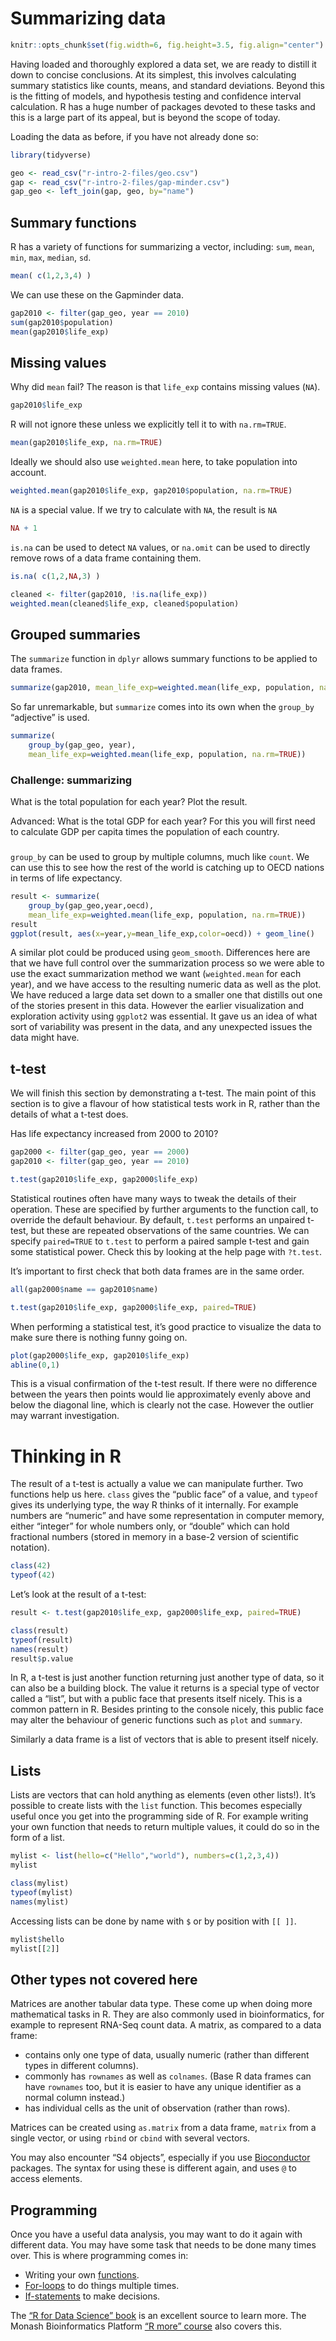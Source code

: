 # Summarizing data

```r
knitr::opts_chunk$set(fig.width=6, fig.height=3.5, fig.align="center")
```

Having loaded and thoroughly explored a data set, we are ready to distill it down to concise conclusions. At its simplest, this involves calculating summary statistics like counts, means, and standard deviations. Beyond this is the fitting of models, and hypothesis testing and confidence interval calculation. R has a huge number of packages devoted to these tasks and this is a large part of its appeal, but is beyond the scope of today.

Loading the data as before, if you have not already done so:

```r
library(tidyverse)

geo <- read_csv("r-intro-2-files/geo.csv")
gap <- read_csv("r-intro-2-files/gap-minder.csv")
gap_geo <- left_join(gap, geo, by="name")
```


## Summary functions

R has a variety of functions for summarizing a vector, including: `sum`, `mean`, `min`, `max`, `median`, `sd`.

```r
mean( c(1,2,3,4) )
```

We can use these on the Gapminder data.

```r
gap2010 <- filter(gap_geo, year == 2010)
sum(gap2010$population)
mean(gap2010$life_exp)
```


## Missing values

Why did `mean` fail? The reason is that `life_exp` contains missing values (`NA`).

```r
gap2010$life_exp
```

R will not ignore these unless we explicitly tell it to with `na.rm=TRUE`.

```r
mean(gap2010$life_exp, na.rm=TRUE)
```

Ideally we should also use `weighted.mean` here, to take population into account.

```r
weighted.mean(gap2010$life_exp, gap2010$population, na.rm=TRUE)
```

`NA` is a special value. If we try to calculate with `NA`, the result is `NA`

```r
NA + 1
```

`is.na` can be used to detect `NA` values, or `na.omit` can be used to directly remove rows of a data frame containing them.

```r
is.na( c(1,2,NA,3) )

cleaned <- filter(gap2010, !is.na(life_exp))
weighted.mean(cleaned$life_exp, cleaned$population)
```

## Grouped summaries

The `summarize` function in `dplyr` allows summary functions to be applied to data frames.

```r
summarize(gap2010, mean_life_exp=weighted.mean(life_exp, population, na.rm=TRUE))
```

So far unremarkable, but `summarize` comes into its own when the `group_by` "adjective" is used.

```r
summarize(
    group_by(gap_geo, year), 
    mean_life_exp=weighted.mean(life_exp, population, na.rm=TRUE))
```


### Challenge: summarizing {- .challenge}

What is the total population for each year? Plot the result.

Advanced: What is the total GDP for each year? For this you will first need to calculate GDP per capita times the population of each country.


### {-}

`group_by` can be used to group by multiple columns, much like `count`. We can use this to see how the rest of the world is catching up to OECD nations in terms of life expectancy.

```r
result <- summarize(
    group_by(gap_geo,year,oecd), 
    mean_life_exp=weighted.mean(life_exp, population, na.rm=TRUE))
result
ggplot(result, aes(x=year,y=mean_life_exp,color=oecd)) + geom_line()
```

A similar plot could be produced using `geom_smooth`. Differences here are that we have full control over the summarization process so we were able to use the exact summarization method we want (`weighted.mean` for each year), and we have access to the resulting numeric data as well as the plot. We have reduced a large data set down to a smaller one that distills out one of the stories present in this data. However the earlier visualization and exploration activity using `ggplot2` was essential. It gave us an idea of what sort of variability was present in the data, and any unexpected issues the data might have.


## t-test

We will finish this section by demonstrating a t-test. The main point of this section is to give a flavour of how statistical tests work in R, rather than the details of what a t-test does.

Has life expectancy increased from 2000 to 2010?

```r
gap2000 <- filter(gap_geo, year == 2000)
gap2010 <- filter(gap_geo, year == 2010)

t.test(gap2010$life_exp, gap2000$life_exp)
```

Statistical routines often have many ways to tweak the details of their operation. These are specified by further arguments to the function call, to override the default behaviour. By default, `t.test` performs an unpaired t-test, but these are repeated observations of the same countries. We can specify `paired=TRUE` to `t.test` to perform a paired sample t-test and gain some statistical power. Check this by looking at the help page with `?t.test`.

It's important to first check that both data frames are in the same order.

```r
all(gap2000$name == gap2010$name)

t.test(gap2010$life_exp, gap2000$life_exp, paired=TRUE)
```

When performing a statistical test, it's good practice to visualize the data to make sure there is nothing funny going on.

```r
plot(gap2000$life_exp, gap2010$life_exp)
abline(0,1)
```

This is a visual confirmation of the t-test result. If there were no difference between the years then points would lie approximately evenly above and below the diagonal line, which is clearly not the case. However the outlier may warrant investigation.


# Thinking in R

The result of a t-test is actually a value we can manipulate further. Two functions help us here. `class` gives the "public face" of a value, and `typeof` gives its underlying type, the way R thinks of it internally. For example numbers are "numeric" and have some representation in computer memory, either "integer" for whole numbers only, or "double" which can hold fractional numbers (stored in memory in a base-2 version of scientific notation).

```r
class(42)
typeof(42)
```

Let's look at the result of a t-test:

```r
result <- t.test(gap2010$life_exp, gap2000$life_exp, paired=TRUE)

class(result)
typeof(result)
names(result)
result$p.value
```

In R, a t-test is just another function returning just another type of data, so it can also be a building block. The value it returns is a special type of vector called a "list", but with a public face that presents itself nicely. This is a common pattern in R. Besides printing to the console nicely, this public face may alter the behaviour of generic functions such as `plot` and `summary`.

Similarly a data frame is a list of vectors that is able to present itself nicely.

## Lists

Lists are vectors that can hold anything as elements (even other lists!). It's possible to create lists with the `list` function. This becomes especially useful once you get into the programming side of R. For example writing your own function that needs to return multiple values, it could do so in the form of a list.

```r
mylist <- list(hello=c("Hello","world"), numbers=c(1,2,3,4))
mylist

class(mylist)
typeof(mylist)
names(mylist)
```

Accessing lists can be done by name with `$` or by position with `[[ ]]`. 

```r
mylist$hello
mylist[[2]]
```


## Other types not covered here

Matrices are another tabular data type. These come up when doing more mathematical tasks in R. They are also commonly used in bioinformatics, for example to represent RNA-Seq count data. A matrix, as compared to a data frame:

* contains only one type of data, usually numeric (rather than different types in different columns).
* commonly has `rownames` as well as `colnames`. (Base R data frames can have `rownames` too, but it is easier to have any unique identifier as a normal column instead.)
* has individual cells as the unit of observation (rather than rows).

Matrices can be created using `as.matrix` from a data frame, `matrix` from a single vector, or using `rbind` or `cbind` with several vectors.

You may also encounter "S4 objects", especially if you use [Bioconductor](http://bioconductor.org/) packages. The syntax for using these is different again, and uses `@` to access elements.


## Programming

Once you have a useful data analysis, you may want to do it again with different data. You may have some task that needs to be done many times over. This is where programming comes in:

* Writing your own [functions](http://r4ds.had.co.nz/functions.html).
* [For-loops](http://r4ds.had.co.nz/iteration.html) to do things multiple times.
* [If-statements](http://r4ds.had.co.nz/functions.html#conditional-execution) to make decisions.

The ["R for Data Science" book](http://r4ds.had.co.nz/) is an excellent source to learn more. The Monash Bioinformatics Platform ["R more" course](https://monashbioinformaticsplatform.github.io/r-more/) also covers this.









